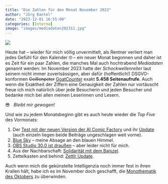 ```yaml
---
title: "Die Zahlen für den Monat November 2023"
author: "Jörg Kantel"
date: "2023-12-01 16:55:00"
categories: [Interna]
image: "images/mediadaten202311.jpg"
---
```


[![](images/mediadaten202311-b.jpg)](https://www.flickr.com/photos/schockwellenreiter/53368598731/)

Heute hat -- wieder für mich völlig unvermittelt, als Rentner verliert man jedes Gefühl für den Kalender&nbsp;🤓 -- ein neuer Monat begonnen und daher ist es Zeit für ein paar Zahlen, die manches Mal auch hochtrabend *Mediadaten* genannt werden: Im November 2023 hatte der *Schockwellenreiter* laut seinem nicht immer zuverlsässigen, aber dafür (hoffentlich!) DSGVO-konformen ~~Geißenpeter~~ [GoatCounter](https://kantel.github.io/posts/2022120702_goatcounter/) exakt **5.458&nbsp;Seitenaufrufe**. Auch wenn die Exaktheit der Ziffern eine Genauigkeit der Zahlen nur vortäuscht freue ich mich natürlich über jede Besucherin und jeden Besucher und bedanke mich bei allen meinen Leserinnen und Lesern.

😎 &nbsp; *Bleibt mir gewogen!*

Und wie zu jedem Monatsbeginn gibt es auch heute wieder die *Top Five* des Vormonats:

1. Der [Test mit der neuen Version der AI Comic Factory](https://kantel.github.io/posts/2023111003_comic_factory_test/) und ihr [Update](https://kantel.github.io/posts/2023110803_ai_comic_factory_update/) (auch einzeln liegen beide Beiträge ungeschlagen weit vorne).
2. [Blue Sky](https://kantel.github.io/posts/2023110203_blue_sky/) -- meine Absage an den blauen Himmel.
3. [OBS Studio 30.0 ist draußen](https://kantel.github.io/posts/2023111401_obs_3_0/) – aber leider nicht für mich.
4. Aus der Nachbarschaft: [Solidarität mit dem Bajszel](https://kantel.github.io/posts/2023110401_bajszel/).
5. Zettelkasten and behind: [Zettlr Update](https://kantel.github.io/posts/2023112503_zettlr_update/).

Auch wenn mich die gekünstelte Intelligenzia noch immer fest in ihren Krallen hält, habe ich es im November doch geschafft, die [Monothematik des Oktobers](https://kantel.github.io/posts/2023110101_mediadaten_2023_10/) zu überwinden.